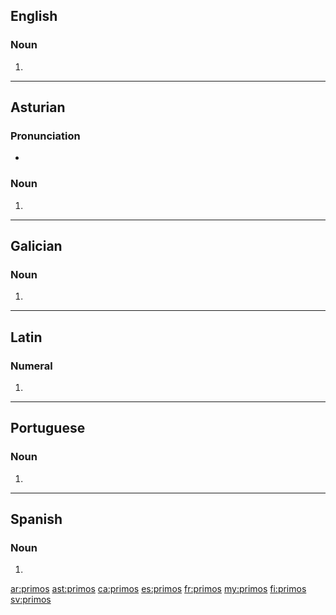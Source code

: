 ==English==

===Noun===
{{head|en|plural}}

# {{plural of|primo|lang=en}}

----

==Asturian==

===Pronunciation===
* {{IPA|[ˈpɾimos]|lang=ast}}

===Noun===
{{head|ast|noun form|g=m-p}}

# {{plural of|primu|lang=ast}}

----

==Galician==

===Noun===
{{head|gl|noun form|g=m-p}}

# {{plural of|primo|lang=gl}}

----

==Latin==

===Numeral===
{{la-num-form|prīmōs}}

# {{inflection of|prīmus||acc|m|p|lang=la}}

----

==Portuguese==

===Noun===
{{head|pt|plural}} {{g|m}}

# {{plural of|primo|lang=pt}}

----

==Spanish==

===Noun===
{{head|es|noun form|g=m-p}}

# {{plural of|primo|lang=es}}

[[ar:primos]]
[[ast:primos]]
[[ca:primos]]
[[es:primos]]
[[fr:primos]]
[[my:primos]]
[[fi:primos]]
[[sv:primos]]